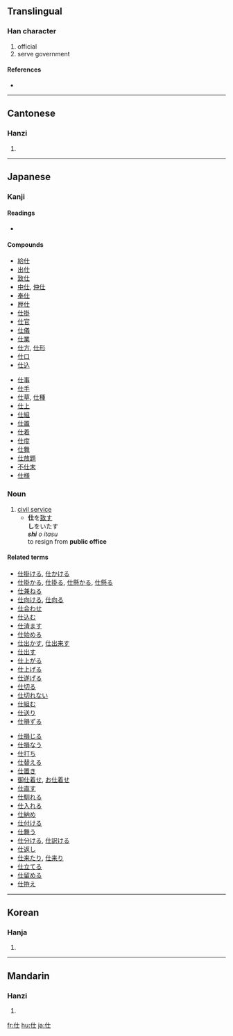 ==Translingual==

===Han character===
{{Han char|rn=9|rad=人|as=03|sn=5|four=2421<sub>0</sub>|canj=人土 (OG)}}

# official
# serve government

====References====
* {{Han ref|kx=0092.070|dkj=00368|dj=0195.100|hdz=10112.030|uh=4ED5|ud=20181|bh=A54B|bd=42315}}

----

==Cantonese==

===Hanzi===
{{yue-hanzi|jyut=|y=si6}}

# {{defn|Cantonese}}

----

==Japanese==

===Kanji===
{{ja-kanji|grade=3|rs=人03}}

====Readings====
* {{ja-readings|on=[[し]] ([[shi]]), [[じ]] ([[ji]])|kun=[[つかえる]] ([[仕える]], [[tsukaeru]]), [[つかまつる]] ([[仕る]], [[tsukamatsuru]])}}

====Compounds====
{{top2}}
* [[給仕]]
* [[出仕]]
* [[致仕]]
* [[中仕]], [[仲仕]]
* [[奉仕]]
* [[歴仕]]
* [[仕掛]]
* [[仕官]]
* [[仕儀]]
* [[仕業]]
* [[仕方]], [[仕形]]
* [[仕口]]
* [[仕込]]
{{mid2}}
* [[仕事]]
* [[仕手]]
* [[仕草]], [[仕種]]
* [[仕上]]
* [[仕組]]
* [[仕置]]
* [[仕着]]
* [[仕度]]
* [[仕舞]]
* [[仕放題]]
* [[不仕末]]
* [[仕様]]
{{bottom}}

===Noun===
{{ja-noun|k|hira=し|rom=shi}}

# [[civil service]]
#* '''仕'''を[[致す]]<br>'''し'''をいたす<br>'' '''shi''' o itasu''<br>to resign from '''public office'''

====Related terms====
{{top2}}
* [[仕掛ける]], [[仕かける]]
* [[仕掛かる]], [[仕掛る]], [[仕懸かる]], [[仕懸る]]
* [[仕兼ねる]]
* [[仕向ける]], [[仕向る]]
* [[仕合わせ]]
* [[仕込む]]
* [[仕済ます]]
* [[仕始める]]
* [[仕出かす]], [[仕出来す]]
* [[仕出す]]
* [[仕上がる]]
* [[仕上げる]]
* [[仕遂げる]]
* [[仕切る]]
* [[仕切れない]]
* [[仕組む]]
* [[仕送り]]
* [[仕損ずる]]
{{mid2}}
* [[仕損じる]]
* [[仕損なう]]
* [[仕打ち]]
* [[仕替える]]
* [[仕置き]]
* [[御仕着せ]], [[お仕着せ]]
* [[仕直す]]
* [[仕馴れる]]
* [[仕入れる]]
* [[仕納め]]
* [[仕付ける]]
* [[仕舞う]]
* [[仕分ける]], [[仕訳ける]]
* [[仕返し]]
* [[仕来たり]], [[仕来り]]
* [[仕立てる]]
* [[仕留める]]
* [[仕拵え]]
{{bottom}}

----

==Korean==

===Hanja===
{{ko-hanja|hangeul=사|rv=sa|mr=sa}}

# {{defn|Korean}}

----

==Mandarin==

===Hanzi===
{{cmn-hanzi|pin=[[shì]] ([[shi4]]), [[zhàng]] ([[zhang4]])|wg=shih<sup>4</sup>, chang<sup>4</sup>}}

# {{defn|Mandarin}}

[[fr:仕]]
[[hu:仕]]
[[ja:仕]]